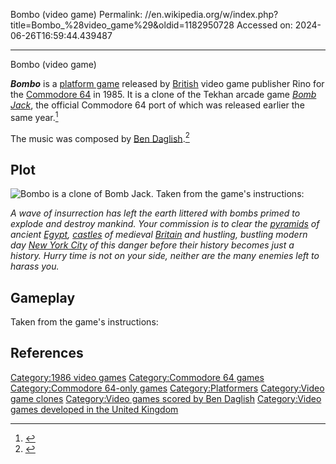 Bombo (video game)
Permalink: //en.wikipedia.org/w/index.php?title=Bombo_%28video_game%29&oldid=1182950728
Accessed on: 2024-06-26T16:59:44.439487



------
Bombo (video game)
{{More citations needed|date=June 2008}}
{{Infobox video game
|title  = Bombo
| image = File:Bombo_Commodore_64_Cover_Art.jpg
| developer = 
| publisher = Rino
| designer =
| engine =
| released = June 1986
| genre = [[Platform game|Platform]]
| modes = [[Single-player video game|Single-player]]
| platforms = [[Commodore 64]]
}}

'''''Bombo''''' is a [[platform game]] released by [[United Kingdom|British]] video game publisher Rino for the [[Commodore 64]] in 1985. It is a clone of the Tekhan arcade game ''[[Bomb Jack]]'', the official Commodore 64 port of which was released earlier the same year.<ref name=zzap>{{cite magazine|title =Zzap! Test: Bombo |date =July 1986 |url =https://archive.org/stream/zzap64-magazine-015/ZZap_64_Issue_015_1986_Jul#page/n27/mode/2up |magazine =[[Zzap!64]] |publisher =Newsfield Publications |last1 =Liddon |first1 =Gary |last2 =Rignall |first2 =Julian|last3 =Penn |first3 =Gary|issue =15 |page =28|issn=0954-867X}}</ref>

The music was composed by [[Ben Daglish]].<ref>{{Cite web|url=http://ben-daglish.net/c64.shtml#|title=Ben Daglish - Commodore 64|date=20 November 2003}}</ref>

==Plot==
[[File:Bombo_Commodore_64_Gameplay_Screenshot.png|thumb|left|''Bombo'' is a clone of ''Bomb Jack''.]]
Taken from the game's instructions:

''A wave of insurrection has left the earth littered with bombs primed to explode and destroy mankind. Your commission is to clear the [[pyramids]] of ancient [[Egypt]], [[castles]] of medieval [[Great Britain|Britain]] and hustling, bustling modern day [[New York City]] of this danger before their history becomes just a history. Hurry time is not on your side, neither are the many enemies left to harass you.''

==Gameplay==
Taken from the game's instructions:

{{quote|You must collect 20 [[bomb]]s from each screen, flashing bombs score more points and large bonuses are scored for collecting a majority of flashing bombs. Your [[Jetpack]] allows you full vertical movement in all directions which you must master quickly to work your way through the platforms of each level.}}

==References==
<references />

[[Category:1986 video games]]
[[Category:Commodore 64 games]]
[[Category:Commodore 64-only games]]
[[Category:Platformers]]
[[Category:Video game clones]]
[[Category:Video games scored by Ben Daglish]]
[[Category:Video games developed in the United Kingdom]]


{{platform-videogame-stub}}
